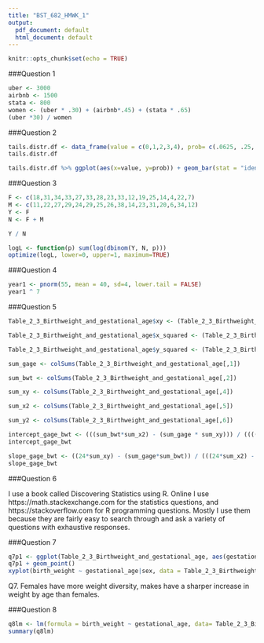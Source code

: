 ```yaml
---
title: "BST_682_HMWK_1"
output:
  pdf_document: default
  html_document: default
---
```


```r
knitr::opts_chunk$set(echo = TRUE)
```

###Question 1
```r
uber <- 3000
airbnb <- 1500
stata <- 800
women <- (uber * .30) + (airbnb*.45) + (stata * .65)
(uber *30) / women
```


###Question 2
```r
tails.distr.df <- data_frame(value = c(0,1,2,3,4), prob= c(.0625, .25, .375, .25, .0625))
tails.distr.df
```

```r

tails.distr.df %>% ggplot(aes(x=value, y=prob)) + geom_bar(stat = "identity") + ylim(c(0,1)) + xlab("X - Number of Tails") + ylab("f(X) Probability")

```

###Question 3
```r
F <- c(18,31,34,33,27,33,28,23,33,12,19,25,14,4,22,7)
M <- c(11,22,27,29,24,29,25,26,38,14,23,31,20,6,34,12)
Y <- F
N <- F + M
```


```r
Y / N
```

```r
logL <- function(p) sum(log(dbinom(Y, N, p)))
optimize(logL, lower=0, upper=1, maximum=TRUE)

```


###Question 4
```r
year1 <- pnorm(55, mean = 40, sd=4, lower.tail = FALSE)  
year1 ^ 7
```


###Question 5
```r
Table_2_3_Birthweight_and_gestational_age$xy <- (Table_2_3_Birthweight_and_gestational_age[,2] * Table_2_3_Birthweight_and_gestational_age[,1])

Table_2_3_Birthweight_and_gestational_age$x_squared <- (Table_2_3_Birthweight_and_gestational_age[,1]^2)  

Table_2_3_Birthweight_and_gestational_age$y_squared <- (Table_2_3_Birthweight_and_gestational_age[,2]^2) 

sum_gage <- colSums(Table_2_3_Birthweight_and_gestational_age[,1])

sum_bwt <- colSums(Table_2_3_Birthweight_and_gestational_age[,2])

sum_xy <- colSums(Table_2_3_Birthweight_and_gestational_age[,4])

sum_x2 <- colSums(Table_2_3_Birthweight_and_gestational_age[,5])

sum_y2 <- colSums(Table_2_3_Birthweight_and_gestational_age[,6])

intercept_gage_bwt <- (((sum_bwt*sum_x2) - (sum_gage * sum_xy))) / ((((24 * sum_x2) - (sum_gage^2))))
intercept_gage_bwt

slope_gage_bwt <- ((24*sum_xy) - (sum_gage*sum_bwt)) / (((24*sum_x2) - (sum_gage^2)))
slope_gage_bwt
```


###Question 6

I use a book called Discovering Statistics using R. Online I use https://math.stackexchange.com
for the statistics questions, and https://stackoverflow.com for R programming questions. Mostly I use them because they are fairly easy to search through and ask a variety of questions with exhaustive responses.


###Question 7
```r
q7p1 <- ggplot(Table_2_3_Birthweight_and_gestational_age, aes(gestational_age, birth_weight, colour = sex))
q7p1 + geom_point()
xyplot(birth_weight ~ gestational_age|sex, data = Table_2_3_Birthweight_and_gestational_age)
```
Q7. Females have more weight diversity, makes have a sharper increase in weight by age than females.

###Question 8
```r
q8lm <- lm(formula = birth_weight ~ gestational_age, data= Table_2_3_Birthweight_and_gestational_age)
summary(q8lm)
```